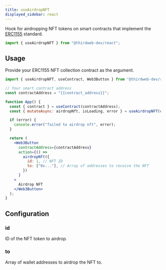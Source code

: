 ```yaml
---
title: useAirdropNFT
displayed_sidebar: react
---
```



Hook for airdropping NFT tokens on smart contracts that implement the [ERC1155](/contractkit/interfaces/erc1155) standard.

```jsx
import { useAirdropNFT } from "@thirdweb-dev/react";
```

## Usage

Provide your ERC1155 NFT collection contract as the argument.

```jsx
import { useAirdropNFT, useContract, Web3Button } from "@thirdweb-dev/react";

// Your smart contract address
const contractAddress = "{{contract_address}}";

function App() {
  const { contract } = useContract(contractAddress);
  const { mutateAsync: airdropNft, isLoading, error } = useAirdropNFT(contract);

  if (error) {
    console.error("failed to airdrop nft", error);
  }

  return (
    <Web3Button
      contractAddress={contractAddress}
      action={() =>
        airdropNft({
          id: 1, // NFT ID
          to: ["0x..."], // Array of addresses to receive the NFT
        })
      }
    >
      Airdrop NFT
    </Web3Button>
  );
}
```

## Configuration

### id

ID of the NFT token to airdrop.

### to

Array of wallet addresses to airdrop the NFT to.